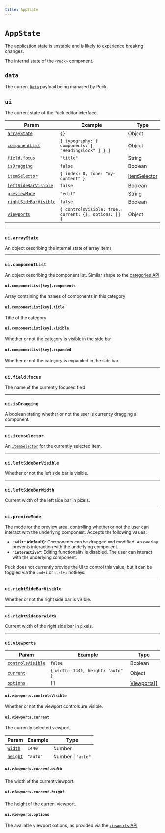 ```yaml
---
title: AppState
---
```



# `AppState`

<Callout>
  The application state is unstable and is likely to experience breaking
  changes.
</Callout>

The internal state of the [`<Puck>`](/docs/api-reference/components/puck) component.

## `data`

The current [`Data`](/docs/api-reference/data-model/data) payload being managed by Puck.

## `ui`

The current state of the Puck editor interface.

| Param                                           | Example                                               | Type                          |
| ----------------------------------------------- | ----------------------------------------------------- | ----------------------------- |
| [`arrayState`](#uiarraystate)                   | `{}`                                                  | Object                        |
| [`componentList`](#uicomponentlist)             | `{ typography: { components: [ "HeadingBlock" ] } }`  | Object                        |
| [`field.focus`](#fieldfocus)                    | `"title"`                                             | String                        |
| [`isDragging`](#isdragging)                     | `false`                                               | Boolean                       |
| [`itemSelector`](#uiitemselector)               | `{ index: 0, zone: "my-content" }`                    | [ItemSelector](item-selector) |
| [`leftSideBarVisible`](#uileftsidebarvisible)   | `false`                                               | Boolean                       |
| [`previewMode`](#uipreviewmode)                 | `"edit"`                                              | String                        |
| [`rightSideBarVisible`](#uirightsidebarvisible) | `false`                                               | Boolean                       |
| [`viewports`](#uiviewports)                     | `{ controlsVisible: true, current: {}, options: [] }` | Object                        |

---

### `ui.arrayState`

An object describing the internal state of array items

---

### `ui.componentList`

An object describing the component list. Similar shape to the [categories API](/docs/api-reference/configuration/config#categories)

#### `ui.componentList[key].components`

Array containing the names of components in this category

#### `ui.componentList[key].title`

Title of the category

#### `ui.componentList[key].visible`

Whether or not the category is visible in the side bar

#### `ui.componentList[key].expanded`

Whether or not the category is expanded in the side bar

---

### `ui.field.focus`

The name of the currently focused field.

---

### `ui.isDragging`

A boolean stating whether or not the user is currently dragging a component.

---

### `ui.itemSelector`

An [`ItemSelector`](item-selector) for the currently selected item.

---

### `ui.leftSideBarVisible`

Whether or not the left side bar is visible.

---

### `ui.leftSideBarWidth`

Current width of the left side bar in pixels.

---

### `ui.previewMode`

The mode for the preview area, controlling whether or not the user can interact with the underlying component. Accepts the following values:

- **`"edit"` (default)**: Components can be dragged and modified. An overlay prevents interaction with the underlying component.
- **`"interactive"`**: Editing functionality is disabled. The user can interact with the underlying component.

Puck does not currently provide the UI to control this value, but it can be toggled via the `cmd+i` or `ctrl+i` hotkeys.

---

### `ui.rightSideBarVisible`

Whether or not the right side bar is visible.

---

### `ui.rightSideBarWidth`

Current width of the right side bar in pixels.

---

### `ui.viewports`

| Param                                            | Example                           | Type                                                                 |
| ------------------------------------------------ | --------------------------------- | -------------------------------------------------------------------- |
| [`controlsVisible`](#uiviewportscontrolsvisible) | `false`                           | Boolean                                                              |
| [`current`](#uiviewportscurrent)                 | `{ width: 1440, height: "auto" }` | Object                                                               |
| [`options`](#uiviewportsoptions)                 | `[]`                              | [Viewports\[\]](/docs/api-reference/components/puck#viewport-params) |

#### `ui.viewports.controlsVisible`

Whether or not the viewport controls are visible.

#### `ui.viewports.current`

The currently selected viewport.

| Param                                 | Example  | Type               |
| ------------------------------------- | -------- | ------------------ |
| [`width`](#uiviewportscurrentwidth)   | `1440`   | Number             |
| [`height`](#uiviewportscurrentheight) | `"auto"` | Number \| `"auto"` |

##### `ui.viewports.current.width`

The width of the current viewport.

##### `ui.viewports.current.height`

The height of the current viewport.

#### `ui.viewports.options`

The available viewport options, as provided via the [`viewports` API](/docs/api-reference/components/puck#viewports).
